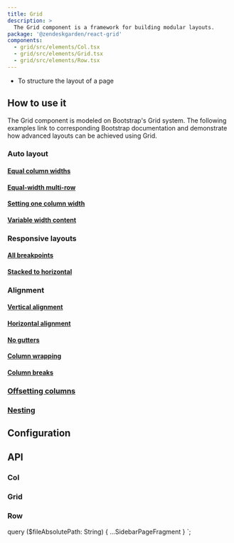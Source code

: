 ```yaml
---
title: Grid
description: >
  The Grid component is a framework for building modular layouts.
package: '@zendeskgarden/react-grid'
components:
  - grid/src/elements/Col.tsx
  - grid/src/elements/Grid.tsx
  - grid/src/elements/Row.tsx
---
```


<Usage>
  <Use>
    <ul>
      <li>To structure the layout of a page</li>
    </ul>
  </Use>
</Usage>

## How to use it

The Grid component is modeled on Bootstrap's Grid system. The following examples
link to corresponding Bootstrap documentation and demonstrate how advanced layouts
can be achieved using Grid.

### Auto layout

#### [Equal column widths](https://getbootstrap.com/docs/4.3/layout/grid/#equal-width)


<CodeExample code={EqualCode}>
  <Equal />
</CodeExample>

#### [Equal-width multi-row](https://getbootstrap.com/docs/4.3/layout/grid/#equal-width-multi-row)


<CodeExample code={EqualMultiCode}>
  <EqualMulti />
</CodeExample>

#### [Setting one column width](https://getbootstrap.com/docs/4.3/layout/grid/#setting-one-column-width)


<CodeExample code={OneColCode}>
  <OneCol />
</CodeExample>

#### [Variable width content](https://getbootstrap.com/docs/4.3/layout/grid/#variable-width-content)


<CodeExample code={VariableCode}>
  <Variable />
</CodeExample>

### Responsive layouts

#### [All breakpoints](https://getbootstrap.com/docs/4.3/layout/grid/#all-breakpoints)


<CodeExample code={AllBreakCode}>
  <AllBreak />
</CodeExample>

#### [Stacked to horizontal](https://getbootstrap.com/docs/4.3/layout/grid/#stacked-to-horizontal)


<CodeExample code={StackedCode}>
  <Stacked />
</CodeExample>

### Alignment

#### [Vertical alignment](https://getbootstrap.com/docs/4.3/layout/grid/#vertical-alignment)


<CodeExample code={VerticalCode}>
  <Vertical />
</CodeExample>

#### [Horizontal alignment](https://getbootstrap.com/docs/4.3/layout/grid/#horizontal-alignment)


<CodeExample code={HorizontalCode}>
  <Horizontal />
</CodeExample>

#### [No gutters](https://getbootstrap.com/docs/4.3/layout/grid/#no-gutters)


<CodeExample code={NoGuttersCode}>
  <NoGutters />
</CodeExample>

#### [Column wrapping](https://getbootstrap.com/docs/4.3/layout/grid/#column-wrapping)


<CodeExample code={ColumnWrappingCode}>
  <ColumnWrapping />
</CodeExample>

#### [Column breaks](https://getbootstrap.com/docs/4.3/layout/grid/#column-breaks)


<CodeExample code={ColumnBreaksCode}>
  <ColumnBreaks />
</CodeExample>

### [Offsetting columns](https://getbootstrap.com/docs/4.3/layout/grid/#offsetting-columns)


<CodeExample code={OffsetCode}>
  <Offset />
</CodeExample>

### [Nesting](https://getbootstrap.com/docs/4.3/layout/grid/#nesting)


<CodeExample code={NestingCode}>
  <Nesting />
</CodeExample>

## Configuration

<Configuration reactPackage={props.data.mdx.package} components={props.data.mdx.components} />

## API

### Col

<Component components={props.data.mdx.components} componentName="col" />

<PropSheet components={props.data.mdx.components} componentName="col" />

### Grid

<Component components={props.data.mdx.components} componentName="grid" />

<PropSheet components={props.data.mdx.components} componentName="grid" />

### Row

<Component components={props.data.mdx.components} componentName="row" />

<PropSheet components={props.data.mdx.components} componentName="row" />


  query ($fileAbsolutePath: String) {
    ...SidebarPageFragment
  }
`;
